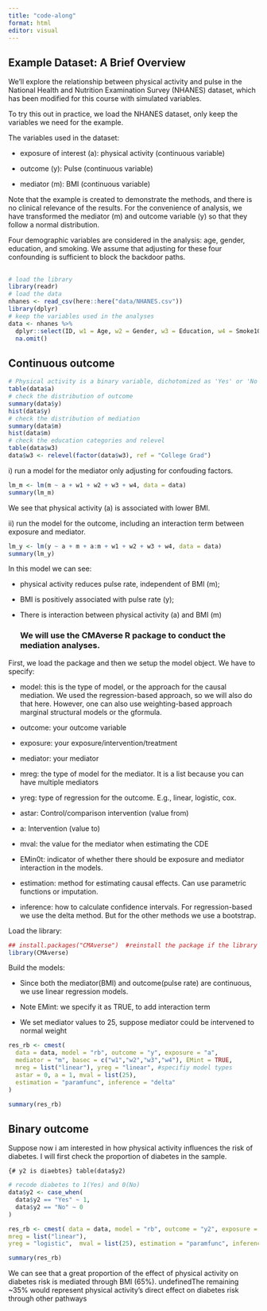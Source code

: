 ```yaml
---
title: "code-along"
format: html
editor: visual
---
```


## Example Dataset: A Brief Overview

We'll explore the relationship between physical activity and pulse in the National Health and Nutrition Examination Survey (NHANES) dataset, which has been modified for this course with simulated variables.

To try this out in practice, we load the NHANES dataset, only keep the variables we need for the example.

The variables used in the dataset:

-   exposure of interest (a): physical activity (continuous variable)

-   outcome (y): Pulse (continuous variable)

-   mediator (m): BMI (continuous variable)

Note that the example is created to demonstrate the methods, and there is no clinical relevance of the results. For the convenience of analysis, we have transformed the mediator (m) and outcome variable (y) so that they follow a normal distribution.

Four demographic variables are considered in the analysis: age, gender, education, and smoking. We assume that adjusting for these four confounding is sufficient to block the backdoor paths.

## 

```r
# load the library
library(readr)
# load the data 
nhanes <- read_csv(here::here("data/NHANES.csv")) 
library(dplyr) 
# keep the variables used in the analyses 
data <- nhanes %>% 
  dplyr::select(ID, w1 = Age, w2 = Gender, w3 = Education, w4 = Smoke100, a = PhysActive, m = BMI, y = Pulse, y2 = Diabetes ) %>% 
  na.omit()
```

## Continuous outcome

```r
# Physical activity is a binary variable, dichotomized as 'Yes' or 'No'. 
table(data$a)
# check the distribution of outcome 
summary(data$y)
hist(data$y)
# check the distribution of mediation
summary(data$m)
hist(data$m)
# check the education categories and relevel 
table(data$w3)
data$w3 <- relevel(factor(data$w3), ref = "College Grad")
```

i\) run a model for the mediator only adjusting for confouding factors.

```r
lm_m <- lm(m ~ a + w1 + w2 + w3 + w4, data = data)
summary(lm_m)
```

We see that physical activity (a) is associated with lower BMI.

ii\) run the model for the outcome, including an interaction term between exposure and mediator.

```r
lm_y <- lm(y ~ a + m + a:m + w1 + w2 + w3 + w4, data = data)
summary(lm_y)
```

In this model we can see:

-   physical activity reduces pulse rate, independent of BMI (m);

-   BMI is positively associated with pulse rate (y);

-   There is interaction between physical activity (a) and BMI (m)

    ### We will use the CMAverse R package to conduct the mediation analyses. 

First, we load the package and then we setup the model object. We have to specify:

-   model: this is the type of model, or the approach for the causal mediation. We used the regression-based approach, so we will also do that here. However, one can also use weighting-based approach marginal structural models or the gformula.

-   outcome: your outcome variable

-   exposure: your exposure/intervention/treatment

-   mediator: your mediator

-   mreg: the type of model for the mediator. It is a list because you can have multiple mediators

-   yreg: type of regression for the outcome. E.g., linear, logistic, cox.

-   astar: Control/comparison intervention (value from)

-   a: Intervention (value to)

-   mval: the value for the mediator when estimating the CDE

-   EMin0t: indicator of whether there should be exposure and mediator interaction in the models.

-   estimation: method for estimating causal effects. Can use parametric functions or imputation.

-   inference: how to calculate confidence intervals. For regression-based we use the delta method. But for the other methods we use a bootstrap.

Load the library:

```r
## install.packages("CMAverse")  #reinstall the package if the library is not loaded
library(CMAverse)
```

Build the models:

-   Since both the mediator(BMI) and outcome(pulse rate) are continuous, we use linear regression models.

-   Note EMint: we specify it as TRUE, to add interaction term

-   We set mediator values to 25, suppose mediator could be intervened to normal weight

```r
res_rb <- cmest(
  data = data, model = "rb", outcome = "y", exposure = "a",
  mediator = "m", basec = c("w1","w2","w3","w4"), EMint = TRUE,
  mreg = list("linear"), yreg = "linear", #specifiy model types
  astar = 0, a = 1, mval = list(25),
  estimation = "paramfunc", inference = "delta"
)

summary(res_rb)
```

## Binary outcome

Suppose now i am interested in how physical activity influences the risk of diabetes. I will first check the proportion of diabetes in the sample.

```{# y2 is diaebtes}
table(data$y2)
```

```r
# recode diabetes to 1(Yes) and 0(No)
data$y2 <- case_when(
  data$y2 == "Yes" ~ 1,
  data$y2 == "No" ~ 0
)
```

```r
res_rb <- cmest( data = data, model = "rb", outcome = "y2", exposure = "a", mediator = "m", basec = c("w1","w2","w3","w4"), EMint = TRUE, 
mreg = list("linear"), 
yreg = "logistic",  mval = list(25), estimation = "paramfunc", inference = "delta" )

summary(res_rb)
```

We can see that a great proportion of the effect of physical activity on diabetes risk is mediated through BMI (65%). undefinedThe remaining \~35% would represent physical activity's direct effect on diabetes risk through other pathways
